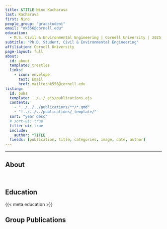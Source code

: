 ```yaml
---
title: &TITLE Nino Kacharava
last: Kacharava
first: Nino
people_group: "gradstudent"
email: "nk556@cornell.edu"
education:
  - M.S. Civil & Environmental Engineering | Cornell University | 2025 <br> B.S. Civil Engineering | Georgian Technical University | 2022
subtitle: "Ph.D. Student, Civil & Environmental Engineering"
affiliation: Cornell University
page-layout: full
about: 
  id: about
  template: trestles
  links:
    - icon: envelope
      text: Email
      href: mailto:nk556@cornell.edu
listing:
  id: pubs
  template: ../../_ejs/publications.ejs 
  contents: 
    - "../../../publications/**/*.qmd"
    - "!../../../publications/_template/"
  sort: "year desc"
  # sort-ui: true
  filter-ui: true
  include:
    author: *TITLE
  fields: [publication, title, categories, image, date, author]
---
```


<hr>

## About

:::{#about}

<br>

## Education


{{< meta education >}}

:::

<p>

## Group Publications

:::{#pubs}
:::

